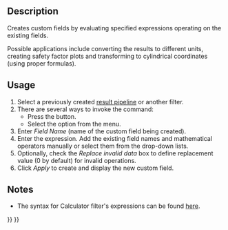 <languages/>

{{Docnav
|[[FEM_PostFilterDataAtPoint|Data at point clip filter]]
|[[FEM_PostCreateFunctionPlane|PostCreateFunctionPlane]]
|[[FEM_Workbench|FEM]]
|IconL=FEM_PostFilterDataAtPoint.svg
|IconR=FEM_PostCreateFunctionPlane.svg
|IconC=Workbench_FEM.svg
}}

{{GuiCommand
|Name=FEM PostFilterCalculator
|MenuLocation=Results → Calculator filter
|Workbenches=[[FEM_Workbench|FEM]]
|Version=1.1
|SeeAlso=[[FEM_PostPipelineFromResult|FEM Result pipeline]], [[FEM_tutorial|FEM tutorial]]
}}

==Description==

Creates custom fields by evaluating specified expressions operating on the existing fields.

Possible applications include converting the results to different units, creating safety factor plots and transforming to cylindrical coordinates (using proper formulas).

==Usage==

# Select a previously created [[FEM_PostPipelineFromResult|result pipeline]] or another filter.
# There are several ways to invoke the command:
#* Press the {{Button|[[Image:FEM_PostFilterCalculator.svg|16px]] [[FEM_PostFilterCalculator|Calculator filter]]}} button.
#* Select the {{MenuCommand|Results → [[Image:FEM_PostFilterCalculator.svg|16px]] Calculator filter}} option from the menu.
# Enter ''Field Name'' (name of the custom field being created).
# Enter the expression. Add the existing field names and mathematical operators manually or select them from the drop-down lists.
# Optionally, check the ''Replace invalid data'' box to define replacement value (0 by default) for invalid operations.
# Click ''Apply'' to create and display the new custom field.

==Notes==

* The syntax for Calculator filter's expressions can be found [https://www.paraview.org/paraview-docs/nightly/python/paraview.simple.Calculator.html here].


{{Docnav
|[[FEM_PostFilterDataAtPoint|Data at point clip filter]]
|[[FEM_PostCreateFunctionPlane|PostCreateFunctionPlane]]
|[[FEM_Workbench|FEM]]
|IconL=FEM_PostFilterDataAtPoint.svg
|IconR=FEM_PostCreateFunctionPlane.svg
|IconC=Workbench_FEM.svg
}}

{{FEM Tools navi{{#translation:}}}}
{{Userdocnavi{{#translation:}}}}